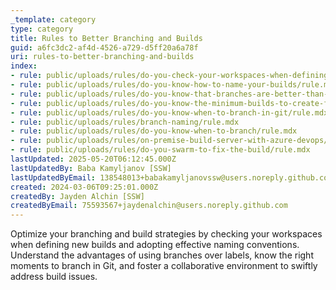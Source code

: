 ```yaml
---
_template: category
type: category
title: Rules to Better Branching and Builds
guid: a6fc3dc2-af4d-4526-a729-d5ff20a6a78f
uri: rules-to-better-branching-and-builds
index:
- rule: public/uploads/rules/do-you-check-your-workspaces-when-defining-a-new-build/rule.mdx
- rule: public/uploads/rules/do-you-know-how-to-name-your-builds/rule.mdx
- rule: public/uploads/rules/do-you-know-that-branches-are-better-than-labels/rule.mdx
- rule: public/uploads/rules/do-you-know-the-minimum-builds-to-create-for-your-project/rule.mdx
- rule: public/uploads/rules/do-you-know-when-to-branch-in-git/rule.mdx
- rule: public/uploads/rules/branch-naming/rule.mdx
- rule: public/uploads/rules/do-you-know-when-to-branch/rule.mdx
- rule: public/uploads/rules/on-premise-build-server-with-azure-devops/rule.mdx
- rule: public/uploads/rules/do-you-swarm-to-fix-the-build/rule.mdx
lastUpdated: 2025-05-20T06:12:45.000Z
lastUpdatedBy: Baba Kamyljanov [SSW]
lastUpdatedByEmail: 138548013+babakamyljanovssw@users.noreply.github.com
created: 2024-03-06T09:25:01.000Z
createdBy: Jayden Alchin [SSW]
createdByEmail: 75593567+jaydenalchin@users.noreply.github.com
---
```


Optimize your branching and build strategies by checking your workspaces when defining new builds and adopting effective naming conventions. Understand the advantages of using branches over labels, know the right moments to branch in Git, and foster a collaborative environment to swiftly address build issues.
